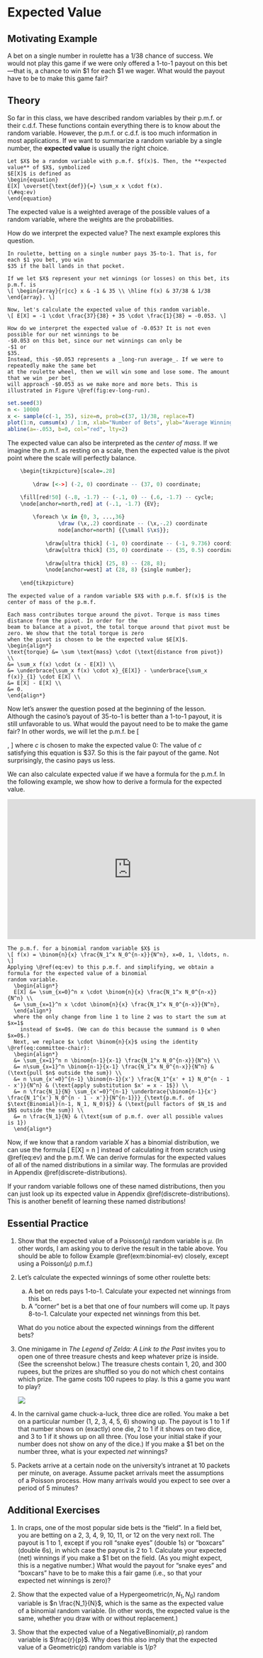# Expected Value {#expected-value}

## Motivating Example {-}

A bet on a single number in roulette has a $1/38$ chance of success. 
We would not play this game if we were only offered a 1-to-1 payout on this bet---that 
is, a chance to win $1 for each 
$1 we wager. What would the payout have to be to make this game fair?
  
## Theory {-}

So far in this class, we have described random variables by their p.m.f. or their 
c.d.f. These functions contain everything there is to know about the random variable. 
However, the p.m.f. or c.d.f. is too much information in most applications. If we want to 
summarize a random variable by a single number, the **expected value** is usually 
the right choice.

```definition
Let $X$ be a random variable with p.m.f. $f(x)$. Then, the **expected value** of $X$, symbolized 
$E[X]$ is defined as 
\begin{equation}
E[X] \overset{\text{def}}{=} \sum_x x \cdot f(x).
(\#eq:ev)
\end{equation}
```

The expected value is a weighted average of the possible values of a random variable, where the 
weights are the probabilities.

How do we interpret the expected value? The next example explores this question.

```example
In roulette, betting on a single number pays 35-to-1. That is, for each $1 you bet, you win 
$35 if the ball lands in that pocket. 

If we let $X$ represent your net winnings (or losses) on this bet, its p.m.f. is 
\[ \begin{array}{r|cc} x & -1 & 35 \\ \hline f(x) & 37/38 & 1/38 \end{array}. \]

Now, let's calculate the expected value of this random variable.
\[ E[X] = -1 \cdot \frac{37}{38} + 35 \cdot \frac{1}{38} = -0.053. \]

How do we interpret the expected value of -0.053? It is not even possible for our net winnings to be
-$0.053 on this bet, since our net winnings can only be
-$1 or
$35.
Instead, this -$0.053 represents a _long-run average_. If we were to repeatedly make the same bet 
at the roulette wheel, then we will win some and lose some. The amount that we win _per bet_ 
will approach -$0.053 as we make more and more bets. This is illustrated in Figure \@ref(fig:ev-long-run).
```

```r
set.seed(3)
n <- 10000
x <- sample(c(-1, 35), size=n, prob=c(37, 1)/38, replace=T)
plot(1:n, cumsum(x) / 1:n, xlab="Number of Bets", ylab="Average Winnings Per Bet", type="l", xlim=c(1, n))
abline(a=-.053, b=0, col="red", lty=2)
```

The expected value can also be interpreted as the _center of mass_. If we imagine the p.m.f. as resting on a scale, 
then the expected value is the pivot point where the scale will perfectly balance.
```r
	\begin{tikzpicture}[scale=.28]
	
		\draw [<->] (-2, 0) coordinate -- (37, 0) coordinate;

    \fill[red!50] (-.8, -1.7) -- (-.1, 0) -- (.6, -1.7) -- cycle;
    \node[anchor=north,red] at (-.1, -1.7) {EV};
		
		\foreach \x in {0, 3, ...,36}
     			\draw (\x,.2) coordinate -- (\x,-.2) coordinate
				node[anchor=north] {{\small $\x$}};
		
			\draw[ultra thick] (-1, 0) coordinate -- (-1, 9.736) coordinate;
			\draw[ultra thick] (35, 0) coordinate -- (35, 0.5) coordinate;
			
			\draw[ultra thick] (25, 8) -- (28, 8);
			\node[anchor=west] at (28, 8) {single number};
	
	\end{tikzpicture}
```

```theorem
The expected value of a random variable $X$ with p.m.f. $f(x)$ is the center of mass of the p.m.f.
```
```proof
Each mass contributes torque around the pivot. Torque is mass times distance from the pivot. In order for the 
beam to balance at a pivot, the total torque around that pivot must be zero. We show that the total torque is zero 
when the pivot is chosen to be the expected value $E[X]$.
\begin{align*} 
\text{torque} &= \sum \text{mass} \cdot (\text{distance from pivot}) \\ 
&= \sum_x f(x) \cdot (x - E[X]) \\
&= \underbrace{\sum_x f(x) \cdot x}_{E[X]} - \underbrace{\sum_x f(x)}_{1} \cdot E[X] \\
&= E[X] - E[X] \\
&= 0.
\end{align*}
```

Now let's answer the question posed at the beginning of the lesson. Although the casino's payout of 35-to-1 is better 
than a 1-to-1 payout, it is still unfavorable to us. What would the payout need to be to make the game fair? 
In other words, we will let the p.m.f. be
\[ \begin{array}{r|cc} x & -1 & c \\ \hline f(x) & 37/38 & 1/38 \end{array}, \]
where $c$ is chosen to make the expected value 0: 
\begin{equation}
0 = E[X] = -1 \cdot \frac{37}{38} + c \cdot \frac{1}{38}.
\end{equation}
The value of $c$ satisfying this equation is $37. So this is the fair payout of the game. Not surprisingly, the 
casino pays us less.

We can also calculate expected value if we have a formula for the p.m.f. In the following example, we show how 
to derive a formula for the expected value.

<iframe width="560" height="315" src="https://www.youtube.com/embed/54ntnmRn9sI" frameborder="0" allow="accelerometer; autoplay; encrypted-media; gyroscope; picture-in-picture" allowfullscreen></iframe>

```example
The p.m.f. for a binomial random variable $X$ is 
\[ f(x) = \binom{n}{x} \frac{N_1^x N_0^{n-x}}{N^n}, x=0, 1, \ldots, n. \]
Applying \@ref(eq:ev) to this p.m.f. and simplifying, we obtain a formula for the expected value of a binomial 
random variable.
  \begin{align*}
  E[X] &= \sum_{x=0}^n x \cdot \binom{n}{x} \frac{N_1^x N_0^{n-x}}{N^n} \\
  &= \sum_{x=1}^n x \cdot \binom{n}{x} \frac{N_1^x N_0^{n-x}}{N^n},
  \end{align*}
  where the only change from line 1 to line 2 was to start the sum at $x=1$ 
    instead of $x=0$. (We can do this because the summand is 0 when $x=0$.) 
  Next, we replace $x \cdot \binom{n}{x}$ using the identity \@ref(eq:committee-chair):
  \begin{align*}
  &= \sum_{x=1}^n n \binom{n-1}{x-1} \frac{N_1^x N_0^{n-x}}{N^n} \\
  &= n\sum_{x=1}^n \binom{n-1}{x-1} \frac{N_1^x N_0^{n-x}}{N^n} & (\text{pull $n$ outside the sum}) \\
  &= n \sum_{x'=0}^{n-1} \binom{n-1}{x'} \frac{N_1^{x' + 1} N_0^{n - 1 - x'}}{N^n} & (\text{apply substitution $x' = x - 1$}) \\
  &= n \frac{N_1}{N} \sum_{x'=0}^{n-1} \underbrace{\binom{n-1}{x'} \frac{N_1^{x'} N_0^{n - 1 - x'}}{N^{n-1}}}_{\text{p.m.f. of $\text{Binomial}(n-1, N_1, N_0)$}} & (\text{pull factors of $N_1$ and $N$ outside the sum}) \\
  &= n \frac{N_1}{N} & (\text{sum of p.m.f. over all possible values is 1})
  \end{align*}
```

Now, if we know that a random variable $X$ has a binomial distribution, we can use the formula 
\[ E[X] = n\frac{N_1}{N} \]
instead of calculating it from scratch using \@ref(eq:ev) and the p.m.f. We can 
derive formulas for the expected values of all of the named distributions in a similar way. 
The formulas are provided in Appendix \@ref(discrete-distributions).

If your random variable follows one of these named distributions, 
then you can just look up its expected value in Appendix \@ref(discrete-distributions). 
This is another 
benefit of learning these named distributions!

## Essential Practice {-}

1. Show that the expected value of a $\text{Poisson}(\mu)$ random variable is $\mu$. (In other words, I am 
asking you to derive the result in the table above. You should be able to follow Example \@ref(exm:binomial-ev) 
closely, except using a $\text{Poisson}(\mu)$ p.m.f.)

2. Let's calculate the expected winnings of some other roulette bets:

    a. A bet on reds pays 1-to-1. Calculate your expected net winnings from this bet.
    b. A "corner" bet is a bet that one of four numbers will come up. It pays 8-to-1. Calculate your expected net 
    winnings from this bet.
  
    What do you notice about the expected winnings from the different bets?

3. One minigame in _The Legend of Zelda: A Link to the Past_ invites you to open one of three 
treasure chests and keep whatever prize is inside. (See the screenshot below.) 
The treasure chests contain 1, 20, and 300 rupees, but the prizes are shuffled so you do not 
which chest contains which prize. The game costs 100 rupees to play. Is this a game you want to 
play?

    ![](https://gamefaqs1.cbsistatic.com/faqs/32/77032-739.png)

4. In the carnival game chuck-a-luck, three dice are rolled. You make a bet on a particular number (1, 2, 3, 4, 5, 6) showing up. The payout is 1 to 1 if that number shows on (exactly) one die, 2 to 1 if it shows on two dice, and 3 to 1 if it shows up on all three. (You lose your initial stake if your number does not show on any of the dice.) If you make a \$1 bet on the number three, what is your expected 
_net_ winnings?

5. Packets arrive at a certain node on the university’s intranet at 10 packets per minute, on average.
Assume packet arrivals meet the assumptions of a Poisson process. 
How many arrivals would you expect to see over a period of 5 minutes?

## Additional Exercises {-}

1. In craps, one of the most popular side bets is the "field". In a field bet, you are betting on a 2, 3, 4, 9, 10, 11, or 12 on the very next roll. The payout is 1 to 1, except if you roll "snake eyes" (double 1s) or "boxcars" (double 6s), in which case the payout is 2 to 1. Calculate your expected (net) winnings if you make a $1 bet on the field. (As you might expect, this is a negative number.) What would the payout for "snake eyes" and "boxcars" have to be to make this a fair game (i.e., so that your expected net winnings is zero)?

2. Show that the expected value of a $\text{Hypergeometric}(n, N_1, N_0)$ random variable is $n \frac{N_1}{N}$, which 
is the same as the expected value of a binomial random variable. (In other words, the expected value is the same, 
whether you draw with or without replacement.)

3. Show that the expected value of a $\text{NegativeBinomial}(r, p)$ random variable is $\frac{r}{p}$. Why does 
this also imply that the expected value of a $\text{Geometric}(p)$ random variable is $1/p$?
